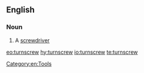 ==English==

===Noun===
{{en-noun}}

# A [[screwdriver]]

[[Category:en:Tools]]

[[eo:turnscrew]]
[[hy:turnscrew]]
[[io:turnscrew]]
[[te:turnscrew]]